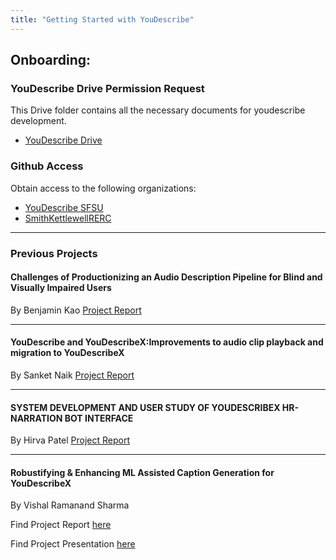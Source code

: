 ```yaml
---
title: "Getting Started with YouDescribe"
---
```



## Onboarding:

### YouDescribe Drive Permission Request

This Drive folder contains all the necessary documents for youdescribe development.
- <a href="https://drive.google.com/drive/folders/1v7HI6AYyCXysq19FJbnIDQUDIl-wThz_?usp=share_link" target="_blank">YouDescribe Drive</a>

### Github Access

Obtain access to the following organizations:

- <a href="https://github.com/youdescribe-sfsu" target="_blank">YouDescribe SFSU</a>
- <a href="https://github.com/SmithKettlewellRERC/" target="_blank">SmithKettlewellRERC</a>


----------------------

### Previous Projects


#### Challenges of Productionizing an Audio Description Pipeline for Blind and Visually Impaired Users
By Benjamin Kao <a href="https://drive.google.com/file/d/1WhQjIIVaiSmWsuUUgFitzSVAYhNdqMKC/view?usp=sharing" target="_blank">Project Report</a>

-------
#### YouDescribe and YouDescribeX:Improvements to audio clip playback and migration to YouDescribeX
By Sanket Naik <a href="https://drive.google.com/file/d/1zn9XKJIFb4hO5PzlpvmWAUO6s3mU78cQ/view?usp=drive_link" target="_blank">Project Report</a>

-------

#### SYSTEM DEVELOPMENT AND USER STUDY OF YOUDESCRIBEX HR-NARRATION BOT INTERFACE
By Hirva Patel <a href="https://drive.google.com/file/d/1zV3zPl_lu54NkjAPqASv3X2PGnR70x30/view?usp=sharing" target="_blank">Project Report</a>


-------

#### Robustifying & Enhancing ML Assisted Caption Generation for YouDescribeX
By Vishal Ramanand Sharma 

Find Project Report <a href="https://drive.google.com/file/d/1Yuw8h5ExV7QDjevTPyl1WuLAiNBh_e05/view?usp=sharing" target="_blank">here</a> 


Find Project Presentation <a href="https://drive.google.com/file/d/18JkZ-dKvnSD-gVb12X0e2ehixmqAuhLy/view?usp=drive_link" target="_blank">here</a>